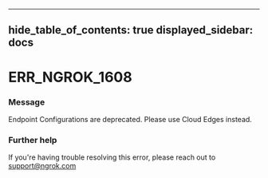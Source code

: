 

---
hide_table_of_contents: true
displayed_sidebar: docs
---


# ERR_NGROK_1608

### Message
Endpoint Configurations are deprecated. Please use Cloud Edges instead.

<ErrorDetails error="err_ngrok_1608" />



### Further help
If you're having trouble resolving this error, please reach out to [support@ngrok.com](mailto:support@ngrok.com?subject=Help%20with%20ERR_NGROK_1608)

